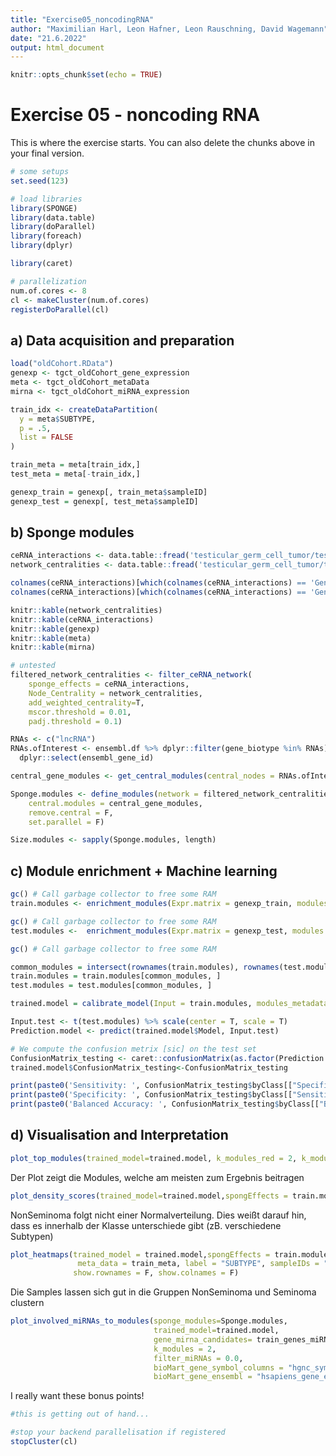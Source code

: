 ```yaml
---
title: "Exercise05_noncodingRNA"
author: "Maximilian Harl, Leon Hafner, Leon Rauschning, David Wagemann"
date: "21.6.2022"
output: html_document
---
```


```r
knitr::opts_chunk$set(echo = TRUE)
```

# Exercise 05 - noncoding RNA

This is where the exercise starts. You can also delete the chunks above in your final version.

```r
# some setups
set.seed(123)

# load libraries
library(SPONGE)
library(data.table)
library(doParallel)
library(foreach)
library(dplyr)

library(caret)

# parallelization
num.of.cores <- 8
cl <- makeCluster(num.of.cores) 
registerDoParallel(cl)
```

## a) Data acquisition and preparation 

```r
load("oldCohort.RData")
genexp <- tgct_oldCohort_gene_expression
meta <- tgct_oldCohort_metaData
mirna <- tgct_oldCohort_miRNA_expression

train_idx <- createDataPartition(
  y = meta$SUBTYPE,
  p = .5,
  list = FALSE
)

train_meta = meta[train_idx,]
test_meta = meta[-train_idx,]

genexp_train = genexp[, train_meta$sampleID]
genexp_test = genexp[, test_meta$sampleID]

```

## b) Sponge modules 

```r
ceRNA_interactions <- data.table::fread('testicular_germ_cell_tumor/testicular_germ_cell_tumor_networkInteractions_full.csv') 
network_centralities <- data.table::fread('testicular_germ_cell_tumor/testicular_germ_cell_tumor_networkAnalysis.csv')

colnames(ceRNA_interactions)[which(colnames(ceRNA_interactions) == 'GeneA')] <- 'geneA'
colnames(ceRNA_interactions)[which(colnames(ceRNA_interactions) == 'GeneB')] <- 'geneB'

knitr::kable(network_centralities)
knitr::kable(ceRNA_interactions)
knitr::kable(genexp)
knitr::kable(meta)
knitr::kable(mirna)

# untested
filtered_network_centralities <- filter_ceRNA_network(
	sponge_effects = ceRNA_interactions,
	Node_Centrality = network_centralities,
	add_weighted_centrality=T,
	mscor.threshold = 0.01,
	padj.threshold = 0.1)

RNAs <- c("lncRNA")
RNAs.ofInterest <- ensembl.df %>% dplyr::filter(gene_biotype %in% RNAs) %>%
  dplyr::select(ensembl_gene_id)

central_gene_modules <- get_central_modules(central_nodes = RNAs.ofInterest$ensembl_gene_id,node_centrality = filtered_network_centralities$Node_Centrality, ceRNA_class = RNAs, centrality_measure = "Weighted_Degree", cutoff = 10)

Sponge.modules <- define_modules(network = filtered_network_centralities$Sponge.filtered,
	central.modules = central_gene_modules,
	remove.central = F,
	set.parallel = F)

Size.modules <- sapply(Sponge.modules, length)

```

## c) Module enrichment + Machine learning

```r
gc() # Call garbage collector to free some RAM
train.modules <- enrichment_modules(Expr.matrix = genexp_train, modules = Sponge.modules, bin.size = 10, min.size = 1, max.size = 2000, min.expr = 1, method = "OE", cores=1)

gc() # Call garbage collector to free some RAM
test.modules <-  enrichment_modules(Expr.matrix = genexp_test, modules = Sponge.modules, bin.size = 10, min.size = 1, max.size = 2000, min.expr = 1, method = "OE", cores=1)

gc() # Call garbage collector to free some RAM

common_modules = intersect(rownames(train.modules), rownames(test.modules))
train.modules = train.modules[common_modules, ]
test.modules = test.modules[common_modules, ]

trained.model = calibrate_model(Input = train.modules, modules_metadata = train_meta, label = "SUBTYPE", sampleIDs = "sampleID",Metric = "Exact_match", n_folds = 2, repetitions = 1)

```

```r

Input.test <- t(test.modules) %>% scale(center = T, scale = T)
Prediction.model <- predict(trained.model$Model, Input.test)

# We compute the confusion metrix [sic] on the test set
ConfusionMatrix_testing <- caret::confusionMatrix(as.factor(Prediction.model), as.factor(test_meta$SUBTYPE))
trained.model$ConfusionMatrix_testing<-ConfusionMatrix_testing

print(paste0('Sensitivity: ', ConfusionMatrix_testing$byClass[["Specificity"]]))
print(paste0('Specificity: ', ConfusionMatrix_testing$byClass[["Sensitivity"]]))
print(paste0('Balanced Accuracy: ', ConfusionMatrix_testing$byClass[["Balanced Accuracy"]]))
```
## d) Visualisation and Interpretation

```r
plot_top_modules(trained_model=trained.model, k_modules_red = 2, k_modules = 4)
```
Der Plot zeigt die Modules, welche am meisten zum Ergebnis beitragen
```r
plot_density_scores(trained_model=trained.model,spongEffects = train.modules, meta_data = train_meta, label = "SUBTYPE", sampleIDs = "sampleID")
```
NonSeminoma folgt nicht einer Normalverteilung. Dies weißt darauf hin, dass es innerhalb der Klasse unterschiede gibt (zB. verschiedene Subtypen)
```r
plot_heatmaps(trained_model = trained.model,spongEffects = train.modules,
               meta_data = train_meta, label = "SUBTYPE", sampleIDs = "sampleID",Modules_to_Plot = 2,
              show.rownames = F, show.colnames = F)
```
Die Samples lassen sich gut in die Gruppen NonSeminoma und Seminoma clustern
```r
plot_involved_miRNAs_to_modules(sponge_modules=Sponge.modules,
                                trained_model=trained.model,
                                gene_mirna_candidates= train_genes_miRNA_candidates,
                                k_modules = 2,
                                filter_miRNAs = 0.0,
                                bioMart_gene_symbol_columns = "hgnc_symbol",
                                bioMart_gene_ensembl = "hsapiens_gene_ensembl")
```
I really want these bonus points!

```r
#this is getting out of hand...
```

```r
#stop your backend parallelisation if registered
stopCluster(cl) 
```
